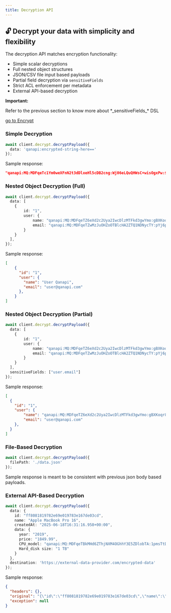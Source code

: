 ```yaml
---
title: Decryption API
---
```


## 🔓 Decrypt your data with simplicity and flexibility

The decryption API matches encryption functionality:

- Simple scalar decryptions
- Full nested object structures
- JSON/CSV file input based payloads
- Partial field decryption via `sensitiveFields`
- Strict ACL enforcement per metadata
- External API-based decryption

<div style={{
  border: '1px solid #ffcc00',
  backgroundColor: '#fff8e1',
  padding: '1rem',
  borderRadius: '6px',
  fontSize: '1rem'
}}>
  <strong>Important:</strong>  
  <p>Refer to the previous section to know more about *_sensitiveFields_* DSL</p>
  <a href="/api-v2/encryption#%F0%9F%94%90-sensitive-fields-dsl-–-targeting-deep-structures"> go to Encrypt</a>
</div>

### Simple Decryption

```ts
await client.decrypt.decryptPayload({
  data: 'qanapi:encrypted-string-here=='
});
```

Sample response:
```json
"qanapi:MQ:MDFqeTc1Ym0weXFnN2t3dDlxeHl5cDB2cng:Wj06eLQuQHWsC+wisOgxPw:$"
```

### Nested Object Decryption (Full)

```ts
await client.decrypt.decryptPayload({
  data: [
    {
        id: "1",
        user: {
            name: "qanapi:MQ:MDFqeTZ6eXd2c2Uya2IwcDlzMTFkd3gwYmo:gBXKoqr8xbl20V4NZFeW/Q:$",
            email: "qanapi:MQ:MDFqeTZwMzJuOHZoOTBlcHA2ZTQ1NDNycTY:pYj6pxO+5KtL6Kk++C3w8A:$"
        }
    }
  ],
});
```

Sample response:
```json
[
    {
      "id": "1",
      "user": {
        "name": "User Qanapi",
        "email": "user@qanapi.com"
      },
    }
]
```

### Nested Object Decryption (Partial)

```ts
await client.decrypt.decryptPayload({
  data: [
    {
        id: "1",
        user: {
            name: "qanapi:MQ:MDFqeTZ6eXd2c2Uya2IwcDlzMTFkd3gwYmo:gBXKoqr8xbl20V4NZFeW/Q:$",
            email: "qanapi:MQ:MDFqeTZwMzJuOHZoOTBlcHA2ZTQ1NDNycTY:pYj6pxO+5KtL6Kk++C3w8A:$"
        }
    }
  ],
  sensitiveFields: ["user.email"]
});
```

Sample response:
```json
[
  {
    "id": "1",
    "user": {
        "name": "qanapi:MQ:MDFqeTZ6eXd2c2Uya2IwcDlzMTFkd3gwYmo:gBXKoqr8xbl20V4NZFeW/Q:$",
        "email": "user@qanapi.com"
    },
  }
]
```

### File-Based Decryption

```ts
await client.decrypt.decryptPayload({
  filePath: './data.json'
});
```

Sample response is meant to be consistent with previous json body based payloads.

### External API-Based Decryption

```ts
await client.decrypt.decryptPayload({
  data: {
    id: "ff8081819782e69e019783e167de03cd",
    name: "Apple MacBook Pro 16",
    createdAt: "2025-06-18T16:31:16.958+00:00",
    data: {
      year: "2019",
      price: "1849.99",
      CPU_model: "qanapi:MQ:MDFqeTBkMHd6ZThjNXM4OGhhY3E5ZDlobTA:1pmsTtDvzyhohDBy1b5wkg:$",
      Hard_disk size: "1 TB"
    }
  },
  destination: 'https://external-data-provider.com/encrypted-data'
});
```

Sample response:
```json
{
  "headers": {},
  "original": "{\"id\":\"ff8081819782e69e019783e167de03cd\",\"name\":\"Apple MacBook Pro 16\",\"createdAt\":\"2025-06-18T16:31:16.958+00:00\",\"data\":{\"year\":\"2019\",\"price\":\"1849.99\",\"CPU model\":\"Intel Core i9\",\"Hard disk size\":\"1 TB\"}}",
  "exception": null
}
```
